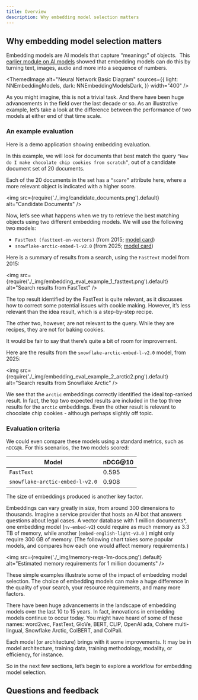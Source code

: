 ```yaml
---
title: Overview
description: Why embedding model selection matters
---
```



## <i class="fa-solid fa-chalkboard-user"></i> Why embedding model selection matters

Embedding models are AI models that capture “meanings” of objects.  This [earlier module on AI models](../010_ai_models_deep_dive/index.mdx) showed that embedding models can do this by turning text, images, audio and more into a sequence of numbers.


<ThemedImage
  alt="Neural Network Basic Diagram"
  sources={{
    light: NNEmbeddingModels,
    dark: NNEmbeddingModelsDark,
  }}
  width="400"
/>

As you might imagine, this is not a trivial task. And there have been huge advancements in the field over the last decade or so. As an illustrative example, let’s take a look at the difference between the performance of two models at either end of that time scale.

### <i class="fa-solid fa-chalkboard"></i> An example evaluation

Here is a demo application showing embedding evaluation.

In this example, we will look for documents that best match the query `“How do I make chocolate chip cookies from scratch”`, out of a candidate document set of 20 documents.

Each of the 20 documents in the set has a `“score”` attribute here, where a more relevant object is indicated with a higher score.

<img
    src={require('./_img/candidate_documents.png').default}
    alt="Candidate Documents"
/>

Now, let’s see what happens when we try to retrieve the best matching objects using two different embedding models. We will use the following two models:

- `FastText (fasttext-en-vectors)` (from 2015; [model card](https://huggingface.co/facebook/fasttext-en-vectors))
- `snowflake-arctic-embed-l-v2.0` (from 2025; [model card](https://huggingface.co/Snowflake/snowflake-arctic-embed-l-v2.0))

Here is a summary of results from a search, using the `FastText` model from 2015:

<img
    src={require('./_img/embedding_eval_example_1_fasttext.png').default}
    alt="Search results from FastText"
/>

The top result identified by the FastText is quite relevant, as it discusses how to correct some potential issues with cookie making. However, it’s less relevant than the idea result, which is a step-by-step recipe.

The other two, however, are not relevant to the query. While they are recipes, they are not for baking cookies.

It would be fair to say that there’s quite a bit of room for improvement.

Here are the results from the `snowflake-arctic-embed-l-v2.0` model, from 2025:

<img
    src={require('./_img/embedding_eval_example_2_arctic2.png').default}
    alt="Search results from Snowflake Arctic"
/>

We see that the `arctic` embeddings correctly identified the ideal top-ranked result. In fact, the top two expected results are included in the top three results for the `arctic` embeddings. Even the other result is relevant to chocolate chip cookies - although perhaps slightly off topic.

### <i class="fa-solid fa-chalkboard"></i> Evaluation criteria

We could even compare these models using a standard metrics, such as `nDCG@k`. For this scenarios, the two models scored:

| Model | nDCG@10 |
| --- | --- |
| `FastText` | 0.595 |
| `snowflake-arctic-embed-l-v2.0` | 0.908 |

The size of embeddings produced is another key factor.

Embeddings can vary greatly in size, from around 300 dimensions to thousands. Imagine a service provider that hosts an AI bot that answers questions about legal cases. A vector database with 1 million documents*, one embedding model (`nv-embed-v2`) could require as much memory as 3.3 TB of memory, while another (`embed-english-light-v3.0` ) might only require 300 GB of memory. (The following chart takes some popular models, and compares how each one would affect memory requirements.)

<img
    src={require('./_img/memory-reqs-1m-docs.png').default}
    alt="Estimated memory requirements for 1 million documents"
/>

These simple examples illustrate some of the impact of embedding model selection. The choice of embedding models can make a huge difference in the quality of your search, your resource requirements, and many more factors.

There have been huge advancements in the landscape of embedding models over the last 10 to 15 years. In fact, innovations in embedding models continue to occur today. You might have heard of some of these names: word2vec, FastText, GloVe, BERT, CLIP, OpenAI ada, Cohere multi-lingual, Snowflake Arctic, ColBERT, and ColPali.

Each model (or architecture) brings with it some improvements. It may be in model architecture, training data, training methodology, modality, or efficiency, for instance.

So in the next few sections, let’s begin to explore a workflow for embedding model selection.

## Questions and feedback


<DocsFeedback/>

